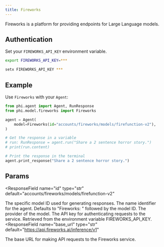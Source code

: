 ```yaml
---
title: Fireworks
---
```


Fireworks is a platform for providing endpoints for Large Language models.

## Authentication

Set your `FIREWORKS_API_KEY` environment variable.

<CodeGroup>

```bash Mac
export FIREWORKS_API_KEY=***
```

```bash Windows
setx FIREWORKS_API_KEY ***
```

</CodeGroup>

## Example

Use `Fireworks` with your `Agent`:

<CodeGroup>

```python agent.py
from phi.agent import Agent, RunResponse
from phi.model.fireworks import Fireworks

agent = Agent(
    model=Fireworks(id="accounts/fireworks/models/firefunction-v2"),
)

# Get the response in a variable
# run: RunResponse = agent.run("Share a 2 sentence horror story.")
# print(run.content)

# Print the response in the terminal
agent.print_response("Share a 2 sentence horror story.")

```

</CodeGroup>

## Params

<ResponseField
  name="id"
  type="str"
  default="accounts/fireworks/models/firefunction-v2"
>
  The specific model ID used for generating responses.
</ResponseField>
<ResponseField name="name" type="str" default="Fireworks: {id}">
  The name identifier for the agent. Defaults to "Fireworks: " followed by the model ID.
</ResponseField>
<ResponseField name="provider" type="str" default="Fireworks">
  The provider of the model.
</ResponseField>
<ResponseField name="api_key" type="Optional[str]">
  The API key for authenticating requests to the service. Retrieved from the environment variable FIREWORKS_API_KEY.
</ResponseField>
<ResponseField
  name="base_url"
  type="str"
  default="https://api.fireworks.ai/inference/v1"
>
  The base URL for making API requests to the Fireworks service.
</ResponseField>
